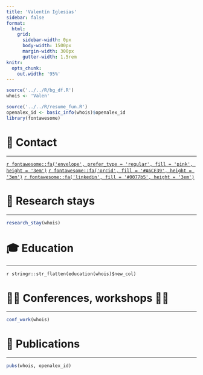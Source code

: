 ```yaml
---
title: 'Valentín Iglesias'
sidebar: false
format:
  html:
    grid:
      sidebar-width: 0px
      body-width: 1500px
      margin-width: 300px
      gutter-width: 1.5rem
knitr:
  opts_chunk:
    out.width: '95%'
---
```

    
```r
source('../../R/bg_df.R')
whois <- 'Valen'

source('../../R/resume_fun.R')
openalex_id <- basic_info(whois)$openalex_id
library(fontawesome)
```



<!-- # 📝 **Bio** -->

<!-- ------------------------------------------------------------------------ -->

<!-- `r stringr::str_flatten(basic_info(whois)$bio)` -->

# 📱 **Contact**

------------------------------------------------------------------------

[`r fontawesome::fa('envelope', prefer_type = 'regular', fill = 'pink', height = '3em')`](mailto:valentin.iglesias@umb.edu.pl)
[`r fontawesome::fa('orcid', fill = '#A6CE39', height = '3em')`](https://orcid.org/0000-0002-6133-0869)
[`r fontawesome::fa('linkedin', fill = '#0077b5', height = '3em')`](https://www.linkedin.com/in/valent%C3%ADn-iglesias-mas-06a6473b/)


# 🚀 **Research stays**

------------------------------------------------------------------------

```r
research_stay(whois)
```

<!-- # 💻🧫 **Experience** -->
  
<!-- ------------------------------------------------------------------------ -->
    
<!-- ```{r, echo=FALSE, message=FALSE} -->
<!-- work(whois) -->
<!-- ``` -->

# 🎓 **Education**
  
------------------------------------------------------------------------

`r stringr::str_flatten(education(whois)$new_col)`


# 👏🏻 **Conferences, workshops** 🤝🏻 

------------------------------------------------------------------------

```r
conf_work(whois)
```


#  📖 **Publications**

------------------------------------------------------------------------

```r
pubs(whois, openalex_id)
```


<!-- # 🧑🏻‍🔬 **Other activities** -->

<!-- ------------------------------------------------------------------------ -->

<!-- `r stringr::str_flatten(other_act(whois)$new_col)` -->

